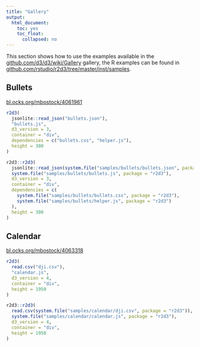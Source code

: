 ```yaml
---
title: "Gallery"
output:
  html_document:
    toc: yes
    toc_float:
      collapsed: no
---
```


This section shows how to use the examples available in the [github.com/d3/d3/wiki/Gallery](https://github.com/d3/d3/wiki/Gallery) gallery, the R examples can be found in [github.com/rstudio/r2d3/tree/master/inst/samples](https://github.com/rstudio/r2d3/tree/master/inst/samples).


## Bullets

[bl.ocks.org/mbostock/4061961](https://bl.ocks.org/mbostock/4061961)

```r
r2d3(
  jsonlite::read_json("bullets.json"),
  "bullets.js",
  d3_version = 3,
  container = "div",
  dependencies = c("bullets.css", "helper.js"),
  height = 300
)
```
```r
r2d3::r2d3(
  jsonlite::read_json(system.file("samples/bullets/bullets.json", package = "r2d3")),
  system.file("samples/bullets/bullets.js", package = "r2d3"),
  d3_version = 3,
  container = "div",
  dependencies = c(
    system.file("samples/bullets/bullets.css", package = "r2d3"),
    system.file("samples/bullets/helper.js", package = "r2d3")
  ),
  height = 300
)
```

## Calendar

[bl.ocks.org/mbostock/4063318](https://bl.ocks.org/mbostock/4063318)

```r
r2d3(
  read.csv("dji.csv"),
  "calendar.js",
  d3_version = 4,
  container = "div",
  height = 1950
)
```
```r
r2d3::r2d3(
  read.csv(system.file("samples/calendar/dji.csv", package = "r2d3")),
  system.file("samples/calendar/calendar.js", package = "r2d3"),
  d3_version = 4,
  container = "div",
  height = 1950
)
```

